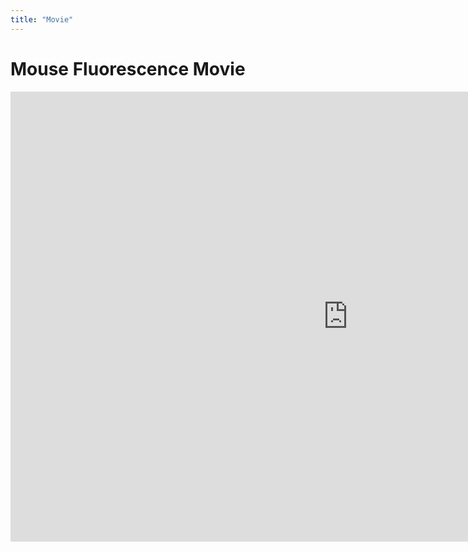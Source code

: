 ```yaml
---
title: "Movie"
---
```


# Mouse Fluorescence Movie

<iframe width="1080" height="720" src="https://www.youtube.com/embed/N1eICKxeZ7c" frameborder="0" allowfullscreen></iframe>



